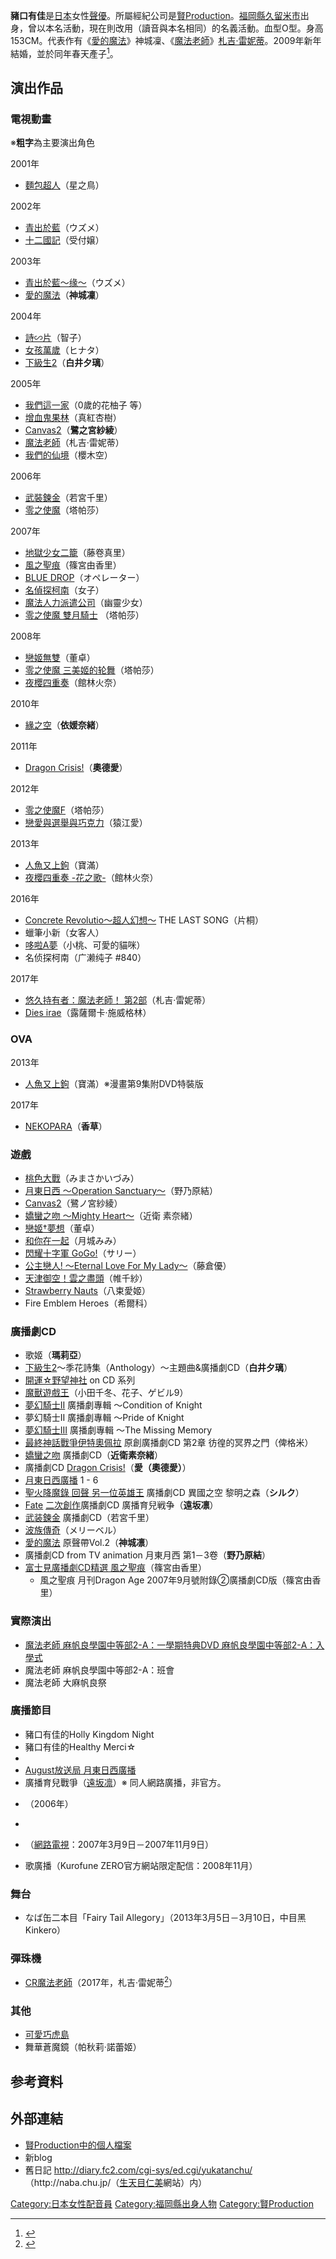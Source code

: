 {{藝人
|姓名 = 豬口 有佳
|類型 = 配音員
|圖片 = 
|圖片尺寸 = 
|圖片簡介 = 
|原名 = 
|外文名 = 猪口 有佳
|外文 = 日語
|羅馬拼音 = Inokuchi Yuka
|英文名 = 
|暱稱 = {{lang|ja|ゆかたん、ゆかにゃん、ごんち、いのっち}}
|其他藝名 = {{lang|ja|いのくち ゆか}}（讀音相同，現時藝名）
|國籍 = {{JPN}}
|民族 = [[大和民族|大和民族]]
|籍貫 = 
|出生日期 = {{Birth_date_and_age|1978|6|5}}
|出生地點 = {{JPN}}[[福岡縣|福岡縣]][[久留米市|久留米市]]
|逝世日期 = 
|逝世地點 = 
|職業 = [[聲優|聲優]]
|語言 = 日語
|三圍 = 
|教育程度 = 
|宗教信仰 =
|配偶 = 
|兒女 = 
|父母 = 
|音樂類型 = 
|演奏樂器 = 
|出身地 = 
|出道作 = 
|出道日期 = 
|代表作 = 神城凜（[[愛的魔法|愛的魔法]]）<br>札吉·雷妮蒂（[[魔法老師|魔法老師]]系列）
|活躍年代 = 1999年 -
|唱片公司 = 
|經紀公司 = [[賢Production|賢Production]]
|網站 = [http://www.kenproduction.co.jp/list/inokuchi_3.html 個人檔案]
|相關團體 = 
|獎項 = 
|IMDb = 2059469
|現任成員 = 
|過往成員 = 
}}

'''豬口有佳'''{{BD|1978年|6月5日|catIdx=Inokuchi Yuka}}是[[日本|日本]]女性[[聲優|聲優]]。所屬經紀公司是[[賢Production|賢Production]]。[[福岡縣|福岡縣]][[久留米市|久留米市]]出身，曾以本名活動，現在則改用{{lang|ja|'''いのくちゆか'''}}（讀音與本名相同）的名義活動。血型O型。身高153CM。代表作有《[[愛的魔法|愛的魔法]]》神城凜、《[[魔法老師|魔法老師]]》[[魔法老師角色列表|札吉·雷妮蒂]]。2009年新年結婚，並於同年春天產子<ref>{{Cite web |url=http://blog.animate.tv/yukatan/index.php?itemid=5836 |script-title=ja:ご報告。 |access-date=2008-12-31 |archive-date=2009-01-29 |archive-url=https://web.archive.org/web/20090129021214/http://blog.animate.tv/yukatan/index.php?itemid=5836 |dead-url=no }}</ref>。

==演出作品==
===電視動畫===
※'''粗字'''為主要演出角色
;2001年
* [[麵包超人|麵包超人]]（星之鳥）
;2002年
* [[青出於藍_(動畫)|青出於藍]]（ウズメ）
* [[十二國記|十二國記]]（受付嬢）
;2003年
* [[青出於藍_(動畫)|青出於藍〜缘〜]]（ウズメ）
* [[愛的魔法|愛的魔法]]（'''神城凜'''）
;2004年
* [[詩∽片|詩∽片]]（智子）
* [[女孩萬歲|女孩萬歲]]（ヒナタ）
* [[下級生2|下級生2]]（'''白井夕璃'''）
;2005年
* [[我們這一家|我們這一家]]（0歲的花柚子 等）
* [[增血鬼果林|增血鬼果林]]（真紅杏樹）
* [[Canvas2|Canvas2]]（'''鷺之宮紗綾'''）
* [[魔法老師|魔法老師]]（札吉·雷妮蒂）
* [[我們的仙境|我們的仙境]]（櫻木空）
;2006年
* [[武裝鍊金|武裝鍊金]]（若宮千里）
* [[零之使魔|零之使魔]]（塔帕莎）
;2007年
* [[地獄少女二籠|地獄少女二籠]]（藤卷真里）
* [[風之聖痕|風之聖痕]]（篠宮由香里）
* [[BLUE_DROP|BLUE DROP]]（オペレーター）
* [[名侦探柯南_(动画)|名偵探柯南]]（女子）
* [[魔法人力派遣公司|魔法人力派遣公司]]（幽靈少女）
* [[零之使魔|零之使魔 雙月騎士]] （塔帕莎）
;2008年
* [[戀姬無雙|戀姬無雙]]（董卓）
* [[零之使魔|零之使魔 三美姬的轮舞]]（塔帕莎）
* [[夜櫻四重奏|夜櫻四重奏]]（館林火奈）
;2010年
* [[緣之空|緣之空]]（'''依媛奈緒'''）
;2011年
* [[Dragon_Crisis!|Dragon Crisis!]]（'''奧德愛'''）
;2012年
* [[零之使魔|零之使魔F]]（塔帕莎）
* [[戀愛與選舉與巧克力|戀愛與選舉與巧克力]]（猿江愛）
;2013年
* [[人魚又上鉤|人魚又上鉤]]（寶滿）
* [[夜櫻四重奏|夜櫻四重奏 -花之歌-]]（館林火奈）
;2016年
* [[Concrete_Revolutio～超人幻想～|Concrete Revolutio～超人幻想～]] THE LAST SONG（片桐）
* 蠟筆小新（女客人）
* [[哆啦A夢|哆啦A夢]]（小桃、可愛的貓咪）
* 名侦探柯南（广濑纯子 #840）
;2017年
* [[悠久持有者|悠久持有者：魔法老師！ 第2部]]（札吉·雷妮蒂）
* [[Dies_irae_-Also_sprach_Zarathustra-|Dies irae]]（露薩爾卡·施威格林）

===OVA===
; 2013年
* [[人魚又上鉤|人魚又上鉤]]（寶滿）※漫畫第9集附DVD特裝版<!--8月16日-->
;2017年
* [[NEKOPARA|NEKOPARA]]（'''香草'''）

===遊戲===
*[[桃色大戰|桃色大戰]]（みまさかいづみ）
*[[月東日西|月東日西 〜Operation Sanctuary〜]]（野乃原結）
*[[Canvas2|Canvas2]]（鷺ノ宮紗綾）
*[[嬌蠻之吻|嬌蠻之吻 〜Mighty Heart〜]]（近衛 素奈緒）
*[[戀姬†無雙|戀姬†夢想]]（董卓）
*[[和你在一起_(游戏)|和你在一起]]（月城みみ）
*[[閃耀十字軍|閃耀十字軍 GoGo!]]（サリー）
*[[公主戀人|公主戀人! 〜Eternal Love For My Lady〜]]（藤倉優）
*[[天津御空！|天津御空！雲之盡頭]]（帷千紗）
*[[Strawberry_Nauts|Strawberry Nauts]]（八束愛姬）
*Fire Emblem Heroes（希爾科）

=== 廣播劇CD ===
* 歌姬（'''瑪莉亞'''）
* [[下級生2|下級生2]]〜季花詩集（Anthology）〜主題曲&廣播劇CD（'''白井夕璃'''）
* [[開運☆野望神社|開運☆野望神社]] on CD 系列
* [[魔獸遊戲王|魔獸遊戲王]]（小田千冬、花子、ゲビル9）
* [[夢幻騎士系列|夢幻騎士II]] 廣播劇專輯 〜Condition of Knight
* 夢幻騎士II 廣播劇專輯 〜Pride of Knight
* [[夢幻騎士III|夢幻騎士III]] 廣播劇專輯 〜The Missing Memory
* [[最終神話戰爭伊特奧佩拉|最終神話戰爭伊特奧佩拉]] 原創廣播劇CD 第2章 彷徨的冥界之門（俾格米）
* [[嬌蠻之吻|嬌蠻之吻]] 廣播劇CD（'''近衛素奈緒'''）
* 廣播劇CD [[Dragon_Crisis!|Dragon Crisis!]]（'''愛（奧德愛）'''）
* [[月東日西|月東日西廣播]] 1 - 6
* [[聖火降魔錄_回聲_另一位英雄王|聖火降魔錄 回聲 另一位英雄王]] 廣播劇CD 異國之空 黎明之森（'''シルク'''）
* [[Fate/stay_night|Fate]] [[二次創作物|二次創作]]廣播劇CD 廣播育兒戦争（'''遠坂凛'''）
* [[武装鍊金|武装鍊金]] 廣播劇CD（若宮千里）
* [[波族傳奇|波族傳奇]]（メリーベル）
* [[愛的魔法|愛的魔法]] 原聲帶Vol.2（'''神城凛'''）
* 廣播劇CD from TV animation 月東月西 第1－3卷（'''野乃原結'''）
* [[風之聖痕|富士見廣播劇CD精選 風之聖痕]]（篠宮由香里）
** 風之聖痕 月刊Dragon Age 2007年9月號附錄②廣播劇CD版（篠宮由香里）

=== 實際演出 ===
* [[魔法老師|魔法老師 麻帆良學園中等部2-A：一學期特典DVD 麻帆良學園中等部2-A：入學式]]
* 魔法老師 麻帆良學園中等部2-A：班會
* 魔法老師 大麻帆良祭

=== 廣播節目 ===
* 豬口有佳的Holly Kingdom Night
* 豬口有佳的Healthy Merci☆
* {{lang|ja|仁美と有佳のどらごんデンタルクリニック}}
* [[月東日西|August放送局 月東日西廣播]]
* 廣播育兒戰爭（[[Fate/stay_night|遠坂凛]]）※ 同人網路廣播，非官方。
* {{lang|ja|お・り・が・み ステーション〜悪の組織ラジオ}}（2006年）
* {{lang|ja|[[しずかとゆかのもちつもたれつ|しずかとゆかのもちつもたれつ]]}}
* {{lang|ja|[[炎のツンデレ女子高生_綾乃の放課後ケーキバイキング!|炎のツンデレ女子高生 綾乃の放課後ケーキバイキング!]]}}（[[網路電視|網路電視]]：2007年3月9日－2007年11月9日）
* 歌廣播（Kurofune ZERO官方網站限定配信：2008年11月）

=== 舞台 ===
* なば缶二本目「Fairy Tail Allegory」（2013年3月5日－3月10日，中目黑Kinkero）

=== 彈珠機 ===
* [[魔法老師|CR魔法老師]]（2017年，札吉·雷妮蒂<ref>{{Cite web|url=http://www.sansei-rd.com/products04/negima/index.html|title=ストーリー&キャラクター紹介|work=彈珠機「魔法老師」官方網站|accessdate=2017-11-19|archive-date=2017-12-02|archive-url=https://web.archive.org/web/20171202093857/http://www.sansei-rd.com/products04/negima/index.html|dead-url=no}}</ref>）

=== 其他 ===
* [[可愛巧虎島|可愛巧虎島]]
* 舞華蒼魔鏡（帕秋莉·諾蕾姬）

==参考資料==
<div class="references-small">
<references />
</div>

== 外部連結 ==
* [https://web.archive.org/web/20080620100128/http://www.kenproduction.co.jp/list/inokuchi_3.html 賢Production中的個人檔案]
* 新blog [https://web.archive.org/web/20081216110238/http://blog.animate.tv/yukatan/ {{lang|ja|いのくちゆかのゆかたんしぉ♥}}]
* 舊日記 http://diary.fc2.com/cgi-sys/ed.cgi/yukatanchu/ {{Wayback|url=http://diary.fc2.com/cgi-sys/ed.cgi/yukatanchu/ |date=20210127101324 }}（http://naba.chu.jp/{{Wayback|url=http://naba.chu.jp/ |date=20130430170933 }}（[[生天目仁美|生天目仁美]]網站）内）

{{Authority control}}
{{賢Production}}
{{DEFAULTSORT:Inokuchi Yuka}}
[[Category:日本女性配音員|Category:日本女性配音員]]
[[Category:福岡縣出身人物|Category:福岡縣出身人物]]
[[Category:賢Production|Category:賢Production]]